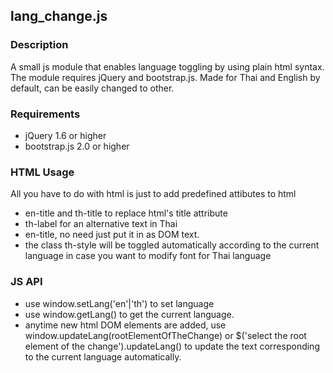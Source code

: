 ==lang_change.js==
===Description===
A small js module that enables language toggling by using plain html syntax. The module requires jQuery and bootstrap.js. Made for Thai and English by default, can be easily changed to other.

===Requirements===
* jQuery 1.6 or higher
* bootstrap.js 2.0 or higher

===HTML Usage===
All you have to do with html is just to add predefined attibutes to html
* en-title and th-title to replace html's title attribute
* th-label for an alternative text in Thai
* en-title, no need just put it in as DOM text.
* the class th-style will be toggled automatically according to the current language in case you want to modify font for Thai language

===JS API===
* use window.setLang('en'|'th') to set language
* use window.getLang() to get the current language.
* anytime new html DOM elements are added, use window.updateLang(rootElementOfTheChange) or $('select the root element of the change').updateLang() to update the text corresponding to the current language automatically.

